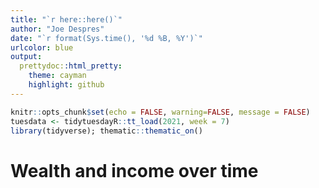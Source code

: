 ```yaml
---
title: "`r here::here()`"
author: "Joe Despres"
date: "`r format(Sys.time(), '%d %B, %Y')`"
urlcolor: blue
output:
  prettydoc::html_pretty:
    theme: cayman
    highlight: github
---
```



```r
knitr::opts_chunk$set(echo = FALSE, warning=FALSE, message = FALSE) 
tuesdata <- tidytuesdayR::tt_load(2021, week = 7)
library(tidyverse); thematic::thematic_on()
```

# Wealth and income over time

